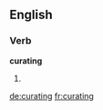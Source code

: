 
==English==

===Verb===
'''curating'''

# {{present participle of|curate}}

[[de:curating]]
[[fr:curating]]